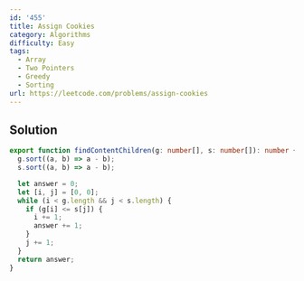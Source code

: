 ```yaml
---
id: '455'
title: Assign Cookies
category: Algorithms
difficulty: Easy
tags:
  - Array
  - Two Pointers
  - Greedy
  - Sorting
url: https://leetcode.com/problems/assign-cookies
---
```


## Solution

```typescript filename="solution.ts" copy
export function findContentChildren(g: number[], s: number[]): number {
  g.sort((a, b) => a - b);
  s.sort((a, b) => a - b);

  let answer = 0;
  let [i, j] = [0, 0];
  while (i < g.length && j < s.length) {
    if (g[i] <= s[j]) {
      i += 1;
      answer += 1;
    }
    j += 1;
  }
  return answer;
}
```
